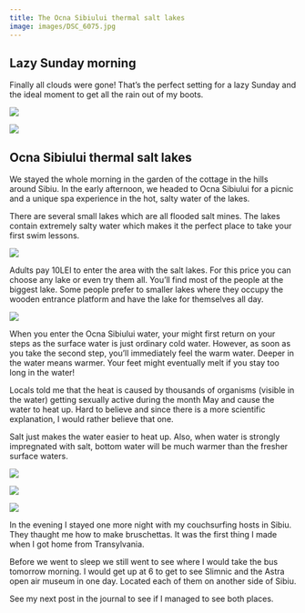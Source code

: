 ```yaml
---
title: The Ocna Sibiului thermal salt lakes
image: images/DSC_6075.jpg
---
```


## Lazy Sunday morning

Finally all clouds were gone! That’s the perfect setting for a lazy Sunday and the ideal moment to get all the rain out of my boots.


<Image
    src='images/DSC_5926.jpg'
    caption='Breakfast in the garden of the cottage.'
/>

<Image
    src='images/DSC_6043.jpg'
    caption='View on the surrounding area of the cottage near Sibiu.'
/>

## Ocna Sibiului thermal salt lakes
We stayed the whole morning in the garden of the cottage in the hills around Sibiu. In the early afternoon, we headed to Ocna Sibiului for a picnic and a unique spa experience in the hot, salty water of the lakes.

There are several small lakes which are all flooded salt mines. The lakes contain extremely salty water which makes it the perfect place to take your first swim lessons.

<Image
    src='images/DSC_6058.jpg'
/>

Adults pay 10LEI to enter the area with the salt lakes. For this price you can choose any lake or even try them all. You’ll find most of the people at the biggest lake. Some people prefer to smaller lakes where they occupy the wooden entrance platform and have the lake for themselves all day.

<Image
    src='images/DSC_6061.jpg'
/>

When you enter the Ocna Sibiului water, your might first return on your steps as the surface water is just ordinary cold water. However, as soon as you take the second step, you’ll immediately feel the warm water.  Deeper in the water means warmer. Your feet might eventually melt if you stay too long in the water!

Locals told me that the heat is caused by thousands of organisms (visible in the water) getting sexually active during the month May and cause the water to heat up. Hard to believe and since there is a more scientific explanation, I would rather believe that one.

Salt just makes the water easier to heat up. Also, when water is strongly impregnated with salt, bottom water will be much warmer than the fresher surface waters.

<Image
    src='images/DSC_6064.jpg'
    caption='The ‘mud pool’ where you can cover you entire body with mud and walk around as a mud monster!'
/>

<Image
    src='images/DSC_6069.jpg'
    caption='One of the other lakes at Ocna Sibiului.'
/>


<Image
    src='images/DSC_6058.jpg'
    caption='The other half of the biggest lake at Ocna Sibiului.'
/>


In the evening I stayed one more night with my couchsurfing hosts in Sibiu. They thaught me how to make bruschettas. It was the first thing I made when I got home from Transylvania.

Before we went to sleep we still went to see where I would take the bus tomorrow morning. I would get up at 6 to get to see Slimnic and the Astra open air museum in one day. Located each of them on another side of Sibiu.

See my next post in the journal to see if I managed to see both places.